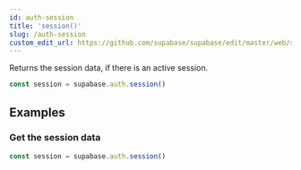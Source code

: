 ```yaml
---
id: auth-session
title: 'session()'
slug: /auth-session
custom_edit_url: https://github.com/supabase/supabase/edit/master/web/spec/supabase_js_v2_ref.yml
---
```



Returns the session data, if there is an active session.

```js
const session = supabase.auth.session()
```

## Examples

### Get the session data

```js
const session = supabase.auth.session()
```
